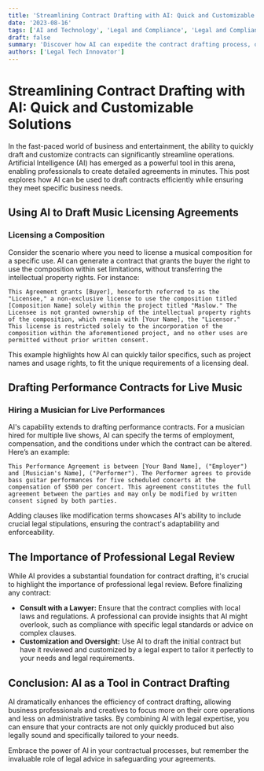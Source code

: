 ```yaml
---
title: 'Streamlining Contract Drafting with AI: Quick and Customizable Solutions'
date: '2023-08-16'
tags: ['AI and Technology', 'Legal and Compliance', 'Legal and Compliance', 'Music Industry']
draft: false
summary: 'Discover how AI can expedite the contract drafting process, offering customizable solutions for licensing compositions and hiring musicians, while emphasizing the importance of legal oversight.'
authors: ['Legal Tech Innovator']
---
```


# Streamlining Contract Drafting with AI: Quick and Customizable Solutions

In the fast-paced world of business and entertainment, the ability to quickly draft and customize contracts can significantly streamline operations. Artificial Intelligence (AI) has emerged as a powerful tool in this arena, enabling professionals to create detailed agreements in minutes. This post explores how AI can be used to draft contracts efficiently while ensuring they meet specific business needs.

## Using AI to Draft Music Licensing Agreements

### Licensing a Composition

Consider the scenario where you need to license a musical composition for a specific use. AI can generate a contract that grants the buyer the right to use the composition within set limitations, without transferring the intellectual property rights. For instance:

```plainText
This Agreement grants [Buyer], henceforth referred to as the "Licensee," a non-exclusive license to use the composition titled [Composition Name] solely within the project titled "Maslow." The Licensee is not granted ownership of the intellectual property rights of the composition, which remain with [Your Name], the "Licensor." This license is restricted solely to the incorporation of the composition within the aforementioned project, and no other uses are permitted without prior written consent.
```

This example highlights how AI can quickly tailor specifics, such as project names and usage rights, to fit the unique requirements of a licensing deal.

## Drafting Performance Contracts for Live Music

### Hiring a Musician for Live Performances

AI's capability extends to drafting performance contracts. For a musician hired for multiple live shows, AI can specify the terms of employment, compensation, and the conditions under which the contract can be altered. Here’s an example:

```plainText
This Performance Agreement is between [Your Band Name], ("Employer") and [Musician's Name], ("Performer"). The Performer agrees to provide bass guitar performances for five scheduled concerts at the compensation of $500 per concert. This agreement constitutes the full agreement between the parties and may only be modified by written consent signed by both parties.
```

Adding clauses like modification terms showcases AI's ability to include crucial legal stipulations, ensuring the contract's adaptability and enforceability.

## The Importance of Professional Legal Review

While AI provides a substantial foundation for contract drafting, it's crucial to highlight the importance of professional legal review. Before finalizing any contract:

- **Consult with a Lawyer:** Ensure that the contract complies with local laws and regulations. A professional can provide insights that AI might overlook, such as compliance with specific legal standards or advice on complex clauses.
- **Customization and Oversight:** Use AI to draft the initial contract but have it reviewed and customized by a legal expert to tailor it perfectly to your needs and legal requirements.

## Conclusion: AI as a Tool in Contract Drafting

AI dramatically enhances the efficiency of contract drafting, allowing business professionals and creatives to focus more on their core operations and less on administrative tasks. By combining AI with legal expertise, you can ensure that your contracts are not only quickly produced but also legally sound and specifically tailored to your needs.

Embrace the power of AI in your contractual processes, but remember the invaluable role of legal advice in safeguarding your agreements.
